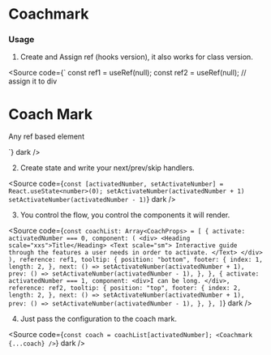 
<Meta title="Components/Utils/Coachmark"  />

# Coachmark

<Canvas of={CoachmarkStories.Example} />

### Usage
1. Create and Assign ref (hooks version), it also works for class version.

<Source code={`
const ref1 = useRef(null);
const ref2 = useRef(null);
// assign it to div
<h1 ref={ref1}>Coach Mark</h1>
<p ref={ref2}>Any ref based element</p>
`} dark />

2. Create state and write your next/prev/skip handlers.

<Source code={`
const [activatedNumber, setActivateNumber] = React.useState<number>(0);
setActivateNumber(activatedNumber + 1)
setActivateNumber(activatedNumber - 1)
`} dark />


3. You control the flow, you control the components it will render.

<Source code={`
const coachList: Array<CoachProps> = [
    {
      activate: activatedNumber === 0,
      component: (
        <div>
          <Heading scale="xxs">Title</Heading>
          <Text scale="sm">
            Interactive guide through the features a user needs in order to
            activate.
          </Text>
        </div>
      ),
      reference: ref1,
      tooltip: {
        position: "bottom",
        footer: {
          index: 1,
          length: 2,
        },
        next: () => setActivateNumber(activatedNumber + 1),
        prev: () => setActivateNumber(activatedNumber - 1),
      },
    },
    {
      activate: activatedNumber === 1,
      component: <div>I can be long. </div>,
      reference: ref2,
      tooltip: {
        position: "top",
        footer: {
          index: 2,
          length: 2,
        },
        next: () => setActivateNumber(activatedNumber + 1),
        prev: () => setActivateNumber(activatedNumber - 1),
      },
    },
]
`} dark />

4. Just pass the configuration to the coach mark.

<Source code={`
const coach = coachList[activatedNumber];
<Coachmark {...coach} />
`} dark />
